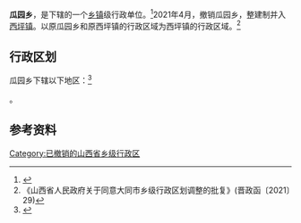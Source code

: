 {{中国乡级行政区|14/02/27/207/000
| 政府驻地 = 水头村
| 电话区号 = 352
}}

'''瓜园乡'''，是{{PRC admin/fullname|14/02/27/207/000|3}}下辖的一个[[乡镇|乡镇]]级行政单位。<ref>{{PRC admin/ref sgc|{{PRC admin/parent|14/02/27/207/000}}}}</ref>2021年4月，撤销瓜园乡，整建制并入[[西坪镇_(大同市)|西坪镇]]。以原瓜园乡和原西坪镇的行政区域为西坪镇的行政区域。<ref>《山西省人民政府关于同意大同市乡级行政区划调整的批复》(晋政函〔2021〕29)</ref>

== 行政区划 ==
瓜园乡下辖以下地区：<ref>{{PRC admin/ref sgc|14/02/27/207/000}}</ref>

{{PRC admin/children|14/02/27/207/000}}。

== 参考资料 ==
{{reflist}}

{{PRC admin/navcat|14/02/27/207/000}}

[[Category:已撤销的山西省乡级行政区|Category:已撤销的山西省乡级行政区]]